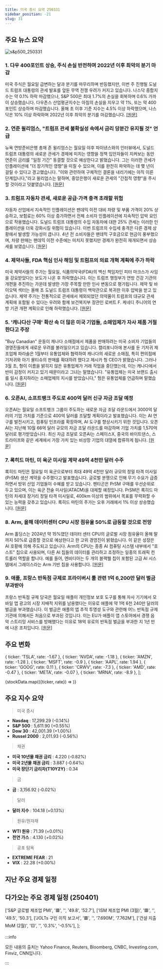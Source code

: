 ```yaml
---
title: 미국 증시 요약 250331
sidebar_position: -21
slug: 31
---
```


## 주요 뉴스 요약

![s&p500_250331](/map/250331.png)

### 1. **다우 400포인트 상승, 주식 손실 반전하며 2022년 이후 최악의 분기 마감**

미국 주식은 월요일 급변하는 달과 분기를 마무리하며 반등했지만, 이번 주 진행될 도널드 트럼프 대통령의 관세 발표를 앞둔 무역 전쟁 우려가 커지고 있습니다. 나스닥 종합지수는 약 0.1% 하락 마감했으나, S&P 500은 최대 1.7%의 손실을 회복하며 0.6% 가까이 상승했습니다. 다우존스 산업평균지수는 아침의 손실을 지우고 약 1%, 또는 약 400포인트 상승하며 마감했습니다. 올해 초 이후 기준 지수는 4.5% 이상 하락했으며, 나스닥은 10% 이상 하락하며 2022년 이후 최악의 분기를 마감했습니다. [[원문]](https://finance.yahoo.com/news/live/stock-market-today-dow-gains-400-points-stocks-reverse-losses-as-markets-cap-worst-quarter-since-2022-200641125.html)

### 2. **연준 윌리엄스, "트럼프 관세 불확실성 속에서 금리 당분간 유지될 것" 언급**

뉴욕 연방준비은행 총재 존 윌리엄스는 월요일 야후 파이낸스와의 인터뷰에서, 도널드 트럼프 대통령의 새로운 관세가 경제에 미치는 영향을 정책 입안자들이 지켜보는 동안 연준이 금리를 "일정 기간" 동결할 것으로 예상한다고 밝혔습니다. 그는 이러한 관세가 인플레이션에 "더 장기적인 영향"을 미칠 수 있으며, 이를 완전히 파악하는 데 몇 년이 걸릴 수 있다고 경고했습니다. "이와 관련하여 구체적인 결론을 내리기에는 아직 이른 단계입니다,"라고 윌리엄스는 말하며, 중앙은행이 새로운 관세의 "간접적 영향"을 주시할 것이라고 덧붙였습니다. [[원문]](https://finance.yahoo.com/news/feds-williams-says-rates-to-remain-steady-for-some-time-amid-trump-tariff-uncertainty-210346896.html)

### 3. **트럼프 자동차 관세, 새로운 공급·가격 충격 초래할 위험**

자동차 산업에서 지속적인 인플레이션은 팬데믹 이전 대비 차량 및 부품 가격이 20% 상승하고, 보험료는 60% 이상 증가하면서 전체 소비자 인플레이션에 지속적인 압박 요인으로 작용했습니다. 도널드 트럼프 대통령의 수입 자동차에 대한 25% 관세는 이러한 인플레이션을 더욱 강화시킬 위험이 있습니다. 이번 트럼프의 수입세 충격은 다른 경제 상황에서 발생할 가능성이 큽니다. 4년 전 소비자들은 팬데믹 구호금으로 현금이 풍부했으며, 차량 판매는 팬데믹 이전 수준에는 미치지 못했지만 경제가 완전히 재개되면서 상승세를 보였습니다. [[원문]](https://www.reuters.com/business/autos-transportation/trump-auto-tariffs-threaten-new-supply-price-shock-2025-03-31/)

### 4. **제약사들, FDA 핵심 인사 해임 및 트럼프의 의료 개혁 계획에 주가 하락**

미국 제약사들의 주가는 월요일, 식품의약국(FDA)의 백신 책임자인 피터 마크스가 사임을 강요받았다는 보도가 나온 후 하락했습니다. 이는 트럼프 행정부가 연방 건강 기관의 개편을 추진하는 가운데 발생한 가장 주목할 만한 인사 변동으로 평가됩니다. 제약 및 바이오텍 섹터는 올해 초 도널드 트럼프 대통령이 백악관으로 복귀한 이후 압박을 받고 있습니다. 제약 주가는 전통적으로 관세에서 제외되었던 의약품이 트럼프의 대규모 관세 계획에 포함될 수 있다는 우려와 함께 보건복지부 장관인 로버트 F. 케네디 주니어의 연방 기관 개편 계획으로 인해 하락했습니다. [[원문]](https://www.reuters.com/business/healthcare-pharmaceuticals/biotech-stocks-tumble-reports-fdas-top-vaccine-regulator-leave-2025-03-31/)

### 5. **'캐나다산 구매' 확산 속 더 많은 미국 기업들, 소매업체가 자사 제품 거절한다고 주장**

"Buy Canadian" 운동이 캐나다 소매점에서 제품을 판매하려는 미국 소비자 기업들의 경영진들에게 새로운 우려를 불러일으키고 있습니다. 캘리포니아에 본사를 둔 기저귀 제조업체 파라솔은 1월부터 유통업체와 협력하여 캐나다의 새로운 소매점, 특히 편의점에 기저귀와 아기 물티슈의 판매를 확대하려 했다고 제시카 헝 CEO가 밝혔습니다. 그러나 3월 초, 헝이 이름을 밝히지 않은 유통업체가 거래 작업을 중단했는데, 이는 캐나다에서 반미 감정이 커지고 있기 때문이라고 그녀는 말했습니다. "유통업체는 미국 브랜드 출시를 일시 중지하라는 소매업체의 지시를 받았습니다," 헝은 유통업체를 언급하며 말했습니다. [[원문]](https://www.reuters.com/business/retail-consumer/buy-canadian-grows-more-us-companies-say-retailers-turning-away-their-products-2025-03-31/)

### 6. **오픈AI, 소프트뱅크 주도로 400억 달러 신규 자금 조달 예정**

오픈AI는 월요일 소프트뱅크 그룹이 주도하는 새로운 자금 조달 라운드에서 3000억 달러의 기업 가치를 기준으로 400억 달러를 조달할 계획이라고 발표했습니다. 이는 AI 연구를 발전시키고, 컴퓨팅 인프라를 확장하며, AI 도구를 향상시키기 위한 것입니다. 오픈AI는 지난해 10월 66억 달러 규모의 자금 조달 라운드를 마감하며 기업 가치를 1,570억 달러로 평가받았습니다. 최신 자금 조달로 오픈AI는 스페이스X, 중국의 바이트댄스, 스트라이프와 같은 세계에서 가장 가치 있는 비상장 기업의 대열에 합류하게 됩니다. [[원문]](https://www.reuters.com/technology/artificial-intelligence/openai-raise-40-billion-softbank-led-new-funding-2025-03-31/)

### 7. **록히드 마틴, 미 육군 미사일 계약 49억 4천만 달러 수주**

록히드 마틴은 월요일 미 육군으로부터 최대 49억 4천만 달러 규모의 정밀 타격 미사일(PrSM) 생산 계약을 수주했다고 발표했습니다. 글로벌 분쟁으로 인해 무기 수요가 급증하면서 방위 산업 기업들이 수혜를 받고 있습니다. 펜타곤은 PrSM 구매를 우선순위로 두고 있으며, 이는 육군 전술 미사일(ATACM)을 대체할 예정입니다. PrSM은 록히드 마틴의 차세대 장거리 정밀 타격 미사일로, 400km 이상의 범위에서 목표를 무력화할 수 있는 능력을 갖추고 있습니다. 록히드 마틴의 주가는 오후 거래에서 1% 이상 상승했습니다. [[원문]](https://www.reuters.com/business/aerospace-defense/lockheed-martin-clinches-494-billion-us-army-missile-contract-2025-03-31/)

### 8. **Arm, 올해 데이터센터 CPU 시장 점유율 50%로 급등할 것으로 전망**

Arm 홀딩스는 2024년 약 15%였던 데이터 센터 CPU의 글로벌 시장 점유율이 올해 말까지 50%로 급증할 것으로 예상한다고 한 고위 경영진이 밝혔습니다. 이 같은 성장은 AI 호황에 의해 주도되고 있습니다. Arm의 CPU는 종종 AI 컴퓨팅 시스템 내부에서 "호스트" 칩으로 사용되며, 다른 AI 칩들의 데이터를 관리하고 조정하는 일종의 트래픽 컨트롤러 역할을 합니다. 예를 들어, 엔비디아는 두 개의 블랙웰 칩이 포함된 고급 AI 시스템에서 그레이스라는 Arm 기반 칩을 사용합니다. [[원문]](https://www.reuters.com/technology/arm-expects-its-share-data-center-cpu-market-sales-rocket-50-this-year-2025-03-31/)

### 9. **애플, 프랑스 반독점 규제로 프라이버시 툴 관련 1억 6,200만 달러 벌금 부과받아**

프랑스 반독점 규제 당국은 월요일 애플이 개인정보 보호 도구를 통해 자사 기기에서 모바일 앱 광고의 시장 지배적 지위를 남용했다는 이유로 애플에 약 1억 6천 240만 달러의 벌금을 부과했습니다. 이 벌금은 애플의 앱 추적 투명성 도구와 관련해 어느 반독점 규제 기관에 의해서든 처음으로 부과된 것입니다. 이는 EU가 애플이 앱 스토어에서 경쟁 음악 스트리밍 서비스를 방해했다는 이유로 18억 유로의 반독점 벌금을 부과한 지 1년 만에 나온 조치입니다. [[원문]](https://www.reuters.com/technology/french-antitrust-regulator-fines-apple-150-million-euros-over-privacy-tool-2025-03-31/)

## 주요 변화

  { ticker: 'TSLA', rate: -1.67 },
  { ticker: 'NVDA', rate: -1.18 },
  { ticker: 'AMZN', rate: -1.28 },
  { ticker: 'MSFT', rate: -0.9 },
  { ticker: 'AAPL', rate: 1.94 },
  { ticker: 'GOOG', rate: 0.11 },
  { ticker: 'CRWV', rate: -7.3 },
  { ticker: 'AMD', rate: -0.47 },
  { ticker: 'META', rate: -0.07 },
  { ticker: 'MRNA', rate: -8.9 },
];

{stockData.map(({ticker, rate}) => <StockCardMini key={ticker} ticker={ticker} rate={rate}></StockCardMini>)}

## 주요 지수 요약

> 미국 증시

- **Nasdaq** : 17,299.29 (-0.14%)
- **S&P 500** : 5,611.90 (+0.55%)
- **Dow 30** : 42,001.39 (+1.00%)
- **Russel 2000** : 2,011.93 (-0.56%)

> 채권

- **미국 10년물 채권 금리** : 4.220 (-0.82%)
- **미국 2년물 채권 금리** : 3.887 (-0.64%)
- **미국 장단기 금리차(T10Y2Y)** : 0.34

> 금

- **금** : 3,156.92 (-0.02%)

> 달러

- **달러 지수** : 104.18 (+0.13%)

> 원유/원자재

- **WTI 원유** : 71.39 (+0.01%)
- **천연 가스** : 4.130 (+0.02%)

> 공포 탐욕

- **EXTREME FEAR** : 21
- **VIX** : 22.28 (+0.00%)

## 지난 주요 경제 일정


<EconomicCalendar data={eventsData} />

## 다가오는 주요 경제 일정 (250401)

  ['S&P 글로벌 제조업 PMI', '🟥', '', '49.8', '52.7'],
  ['ISM 제조업 PMI (3월)', '🟥', '', '49.5', '50.3'],
  ['JOLTs 구인 이직 보고서', '🟥', '', '7.690M', '7.762M'],
  ['건설 지출 MoM (2월)', '🟨', '', '0.3%', '-0.5%'],
];

<EconomicCalendar data={nextEventsData} />

:::info

모든 내용의 출처는 Yahoo Finance, Reuters, Bloomberg, CNBC, Investing.com, Finviz, CNN입니다.

:::

